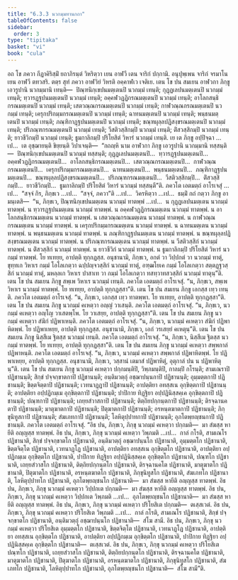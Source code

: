 ```yaml
---
title: "6.3.3 นวกมฺมทานกถา"
tableOfContents: false
sidebar:
  order: 3
type: "tipitaka"
basket: "vi"
book: "cula"
---
```



<DynamicBreadcrumb />

<Division number="323" book="cula">

<Paragraph number="1399" book="cula">
อถ โข ภควา กีฏาคิริสฺมิํ ยถาภิรนฺตํ วิหริตฺวา เยน อาฬวี เตน จาริกํ ปกฺกามิ. อนุปุพฺเพน จาริกํ จรมาโน เยน อาฬวี ตทวสริ. ตตฺร สุทํ ภควา อาฬวิยํ วิหรติ อคฺคาฬเว เจติเย. เตน โข ปน สมเยน อาฬวกา ภิกฺขู เอวรูปานิ นวกมฺมานิ เทนฺติ—  ปิณฺฑนิกฺเขปนมตฺเตนปิ นวกมฺมํ เทนฺติ; กุฏฺฏเลปนมตฺเตนปิ นวกมฺมํ เทนฺติ; ทฺวารฏฺฐปนมตฺเตนปิ นวกมฺมํ เทนฺติ; อคฺคฬวฏฺฏิกรณมตฺเตนปิ นวกมฺมํ เทนฺติ; อาโลกสนฺธิกรณมตฺเตนปิ นวกมฺมํ เทนฺติ; เสตวณฺณกรณมตฺเตนปิ นวกมฺมํ เทนฺติ; กาฬวณฺณกรณมตฺเตนปิ นวกมฺมํ เทนฺติ; เครุกปริกมฺมกรณมตฺเตนปิ นวกมฺมํ เทนฺติ; ฉาทนมตฺเตนปิ นวกมฺมํ เทนฺติ; พนฺธนมตฺเตนปิ นวกมฺมํ เทนฺติ; ภณฺฑิกาฏฺฐปนมตฺเตนปิ นวกมฺมํ เทนฺติ; ขณฺฑผุลฺลปฏิสงฺขรณมตฺเตนปิ นวกมฺมํ เทนฺติ; ปริภณฺฑกรณมตฺเตนปิ นวกมฺมํ เทนฺติ; วีสติวสฺสิกมฺปิ นวกมฺมํ เทนฺติ; ติํสวสฺสิกมฺปิ นวกมฺมํ เทนฺติ; ยาวชีวิกมฺปิ นวกมฺมํ เทนฺติ; ธูมกาลิกมฺปิ ปริโยสิตํ วิหารํ นวกมฺมํ เทนฺติ. เย เต ภิกฺขู อปฺปิจฺฉา …เป…  เต อุชฺฌายนฺติ ขิยฺยนฺติ วิปาเจนฺติ—  “กถญฺหิ นาม อาฬวกา ภิกฺขู เอวรูปานิ นวกมฺมานิ ทสฺสนฺติ—  ปิณฺฑนิกฺเขปนมตฺเตนปิ นวกมฺมํ ทสฺสนฺติ; กุฏฺฏเลปนมตฺเตนปิ…  ทฺวารฏฺฐปนมตฺเตนปิ…  อคฺคฬวฏฺฏิกรณมตฺเตนปิ…  อาโลกสนฺธิกรณมตฺเตนปิ…  เสตวณฺณกรณมตฺเตนปิ…  กาฬวณฺณกรณมตฺเตนปิ…  เครุกปริกมฺมกรณมตฺเตนปิ…  ฉาทนมตฺเตนปิ…  พนฺธนมตฺเตนปิ…  ภณฺฑิกาฏฺฐปนมตฺเตนปิ…  ขณฺฑผุลฺลปฏิสงฺขรณมตฺเตนปิ…  ปริภณฺฑกรณมตฺเตนปิ…  วีสติวสฺสิกมฺปิ…  ติํสวสฺสิกมฺปิ…  ยาวชีวิกมฺปิ…  ธูมกาลิกมฺปิ ปริโยสิตํ วิหารํ นวกมฺมํ ทสฺสนฺตี”ติ. ภควโต เอตมตฺถํ อาโรเจสุํ …เป…  “สจฺจํ กิร, ภิกฺขเว …เป…  “สจฺจํ, ภควา”ติ …เป…  วิครหิตฺวา …เป…  ธมฺมิํ กถํ กตฺวา ภิกฺขู อามนฺเตสิ—  “น, ภิกฺขเว, ปิณฺฑนิกฺเขปนมตฺเตน นวกมฺมํ ทาตพฺพํ …เป…  น กุฏฺฏเลปนมตฺเตน นวกมฺมํ ทาตพฺพํ. น ทฺวารฏฺฐปนมตฺเตน นวกมฺมํ ทาตพฺพํ. น อคฺคฬวฏฺฏิกรณมตฺเตน นวกมฺมํ ทาตพฺพํ. น อาโลกสนฺธิกรณมตฺเตน นวกมฺมํ ทาตพฺพํ. น เสตวณฺณกรณมตฺเตน นวกมฺมํ ทาตพฺพํ. น กาฬวณฺณกรณมตฺเตน นวกมฺมํ ทาตพฺพํ. น เครุกปริกมฺมกรณมตฺเตน นวกมฺมํ ทาตพฺพํ. น ฉาทนมตฺเตน นวกมฺมํ ทาตพฺพํ. น พนฺธนมตฺเตน นวกมฺมํ ทาตพฺพํ. น ภณฺฑิกาฏฺฐปนมตฺเตน นวกมฺมํ ทาตพฺพํ. น ขณฺฑผุลฺลปฏิสงฺขรณมตฺเตน นวกมฺมํ ทาตพฺพํ. น ปริภณฺฑกรณมตฺเตน นวกมฺมํ ทาตพฺพํ. น วีสติวสฺสิกํ นวกมฺมํ ทาตพฺพํ. น ติํสวสฺสิกํ นวกมฺมํ ทาตพฺพํ. น ยาวชีวิกํ นวกมฺมํ ทาตพฺพํ. น ธูมกาลิกมฺปิ ปริโยสิตํ วิหารํ นวกมฺมํ ทาตพฺพํ. โย ทเทยฺย, อาปตฺติ ทุกฺกฏสฺส. อนุชานามิ, ภิกฺขเว, อกตํ วา วิปฺปกตํ วา นวกมฺมํ ทาตุํ, ขุทฺทเก วิหาเร กมฺมํ โอโลเกตฺวา ฉปฺปญฺจวสฺสิกํ นวกมฺมํ ทาตุํ, อฑฺฒโยเค กมฺมํ โอโลเกตฺวา สตฺตฏฺฐวสฺสิกํ นวกมฺมํ ทาตุํ, มหลฺลเก วิหาเร ปาสาเท วา กมฺมํ โอโลเกตฺวา ทสทฺวาทสวสฺสิกํ นวกมฺมํ ทาตุนฺ”ติ.
</Paragraph>

<Paragraph number="1400" book="cula">
เตน โข ปน สมเยน ภิกฺขู สพฺเพ วิหาเร นวกมฺมํ เทนฺติ. ภควโต เอตมตฺถํ อาโรเจสุํ. “น, ภิกฺขเว, สพฺเพ วิหาเร นวกมฺมํ ทาตพฺพํ. โย ทเทยฺย, อาปตฺติ ทุกฺกฏสฺสา”ติ.
</Paragraph>

<Paragraph number="1401" book="cula">
เตน โข ปน สมเยน ภิกฺขู เอกสฺส เทฺว เทนฺติ. ภควโต เอตมตฺถํ อาโรเจสุํ. “น, ภิกฺขเว, เอกสฺส เทฺว ทาตพฺพา. โย ทเทยฺย, อาปตฺติ ทุกฺกฏสฺสา”ติ.
</Paragraph>

<Paragraph number="1402" book="cula">
เตน โข ปน สมเยน ภิกฺขู นวกมฺมํ คเหตฺวา อญฺญํ วาเสนฺติ. ภควโต เอตมตฺถํ อาโรเจสุํ. “น, ภิกฺขเว, นวกมฺมํ คเหตฺวา อญฺโญ วาเสตพฺโพ. โย วาเสยฺย, อาปตฺติ ทุกฺกฏสฺสา”ติ.
</Paragraph>

<Paragraph number="1403" book="cula">
เตน โข ปน สมเยน ภิกฺขู นวกมฺมํ คเหตฺวา สํฆิกํ ปฏิพาเหนฺติ. ภควโต เอตมตฺถํ อาโรเจสุํ. “น, ภิกฺขเว, นวกมฺมํ คเหตฺวา สํฆิกํ ปฏิพาหิตพฺพํ. โย ปฏิพาเหยฺย, อาปตฺติ ทุกฺกฏสฺส. อนุชานามิ, ภิกฺขเว, เอกํ วรเสยฺยํ คเหตุนฺ”ติ.
</Paragraph>

<Paragraph number="1404" book="cula">
เตน โข ปน สมเยน ภิกฺขู นิสฺสีเม ฐิตสฺส นวกมฺมํ เทนฺติ. ภควโต เอตมตฺถํ อาโรเจสุํ. “น, ภิกฺขเว, นิสฺสีเม ฐิตสฺส นวกมฺมํ ทาตพฺพํ. โย ทเทยฺย, อาปตฺติ ทุกฺกฏสฺสา”ติ.
</Paragraph>

<Paragraph number="1405" book="cula">
เตน โข ปน สมเยน ภิกฺขู นวกมฺมํ คเหตฺวา สพฺพกาลํ ปฏิพาหนฺติ. ภควโต เอตมตฺถํ อาโรเจสุํ. “น, ภิกฺขเว, นวกมฺมํ คเหตฺวา สพฺพกาลํ ปฏิพาหิตพฺพํ. โย ปฏิพาเหยฺย, อาปตฺติ ทุกฺกฏสฺส. อนุชานามิ, ภิกฺขเว, วสฺสานํ เตมาสํ ปฏิพาหิตุํ, อุตุกาลํ ปน น ปฏิพาหิตุนฺ”ติ.
</Paragraph>

<Paragraph number="1406" book="cula">
เตน โข ปน สมเยน ภิกฺขู นวกมฺมํ คเหตฺวา ปกฺกมนฺติปิ, วิพฺภมนฺติปิ, กาลมฺปิ กโรนฺติ; สามเณราปิ ปฏิชานนฺติ; สิกฺขํ ปจฺจกฺขาตกาปิ ปฏิชานนฺติ; อนฺติมวตฺถุํ อชฺฌาปนฺนกาปิ ปฏิชานนฺติ; อุมฺมตฺตกาปิ ปฏิชานนฺติ; ขิตฺตจิตฺตาปิ ปฏิชานนฺติ; เวทนาฏฺฏาปิ ปฏิชานนฺติ; อาปตฺติยา อทสฺสเน อุกฺขิตฺตกาปิ ปฏิชานนฺติ; อาปตฺติยา อปฺปฏิกมฺเม อุกฺขิตฺตกาปิ ปฏิชานนฺติ; ปาปิกาย ทิฏฺฐิยา อปฺปฏินิสฺสคฺเค อุกฺขิตฺตกาปิ ปฏิชานนฺติ; ปณฺฑกาปิ ปฏิชานนฺติ; เถยฺยสํวาสกาปิ ปฏิชานนฺติ; ติตฺถิยปกฺกนฺตกาปิ ปฏิชานนฺติ; ติรจฺฉานคตาปิ ปฏิชานนฺติ; มาตุฆาตกาปิ ปฏิชานนฺติ; ปิตุฆาตกาปิ ปฏิชานนฺติ; อรหนฺตฆาตกาปิ ปฏิชานนฺติ; ภิกฺขุนิทูสกาปิ ปฏิชานนฺติ; สํฆเภทกาปิ ปฏิชานนฺติ; โลหิตุปฺปาทกาปิ ปฏิชานนฺติ; อุภโตพฺยญฺชนกาปิ ปฏิชานนฺติ. ภควโต เอตมตฺถํ อาโรเจสุํ.
</Paragraph>

<Paragraph number="1407" book="cula">
“อิธ ปน, ภิกฺขเว, ภิกฺขุ นวกมฺมํ คเหตฺวา ปกฺกมติ—  มา สํฆสฺส หายีติ อญฺญสฺส ทาตพฺพํ.
</Paragraph>

<Paragraph number="1408" book="cula">
อิธ ปน, ภิกฺขเว, ภิกฺขุ นวกมฺมํ คเหตฺวา วิพฺภมติ …เป…  กาลํ กโรติ, สามเณโร ปฏิชานาติ, สิกฺขํ ปจฺจกฺขาตโก ปฏิชานาติ, อนฺติมวตฺถุํ อชฺฌาปนฺนโก ปฏิชานาติ, อุมฺมตฺตโก ปฏิชานาติ, ขิตฺตจิตฺโต ปฏิชานาติ, เวทนาฏฺโฏ ปฏิชานาติ, อาปตฺติยา อทสฺสเน อุกฺขิตฺตโก ปฏิชานาติ, อาปตฺติยา อปฺปฏิกมฺเม อุกฺขิตฺตโก ปฏิชานาติ, ปาปิกาย ทิฏฺฐิยา อปฺปฏินิสฺสคฺเค อุกฺขิตฺตโก ปฏิชานาติ, ปณฺฑโก ปฏิชานาติ, เถยฺยสํวาสโก ปฏิชานาติ, ติตฺถิยปกฺกนฺตโก ปฏิชานาติ, ติรจฺฉานคโต ปฏิชานาติ, มาตุฆาตโก ปฏิชานาติ, ปิตุฆาตโก ปฏิชานาติ, อรหนฺตฆาตโก ปฏิชานาติ, ภิกฺขุนิทูสโก ปฏิชานาติ, สํฆเภทโก ปฏิชานาติ, โลหิตุปฺปาทโก ปฏิชานาติ, อุภโตพฺยญฺชนโก ปฏิชานาติ—  มา สํฆสฺส หายีติ อญฺญสฺส ทาตพฺพํ.
</Paragraph>

<Paragraph number="1409" book="cula">
อิธ ปน, ภิกฺขเว, ภิกฺขุ นวกมฺมํ คเหตฺวา วิปฺปกเต ปกฺกมติ—  มา สํฆสฺส หายีติ อญฺญสฺส ทาตพฺพํ.
</Paragraph>

<Paragraph number="1410" book="cula">
อิธ ปน, ภิกฺขเว, ภิกฺขุ นวกมฺมํ คเหตฺวา วิปฺปกเต วิพฺภมติ …เป…  อุภโตพฺยญฺชนโก ปฏิชานาติ—  มา สํฆสฺส หายีติ อญฺญสฺส ทาตพฺพํ.
</Paragraph>

<Paragraph number="1411" book="cula">
อิธ ปน, ภิกฺขเว, ภิกฺขุ นวกมฺมํ คเหตฺวา ปริโยสิเต ปกฺกมติ—  ตเสฺสเวตํ.
</Paragraph>

<Paragraph number="1412" book="cula">
อิธ ปน, ภิกฺขเว, ภิกฺขุ นวกมฺมํ คเหตฺวา ปริโยสิเต วิพฺภมติ …เป…  กาลํ กโรติ, สามเณโร ปฏิชานาติ, สิกฺขํ ปจฺจกฺขาตโก ปฏิชานาติ, อนฺติมวตฺถุํ อชฺฌาปนฺนโก ปฏิชานาติ—  สํโฆ สามี.
</Paragraph>

<Paragraph number="1413" book="cula">
อิธ ปน, ภิกฺขเว, ภิกฺขุ นวกมฺมํ คเหตฺวา ปริโยสิเต อุมฺมตฺตโก ปฏิชานาติ, ขิตฺตจิตฺโต ปฏิชานาติ, เวทนาฏฺโฏ ปฏิชานาติ, อาปตฺติยา อทสฺสเน อุกฺขิตฺตโก ปฏิชานาติ, อาปตฺติยา อปฺปฏิกมฺเม อุกฺขิตฺตโก ปฏิชานาติ, ปาปิกาย ทิฏฺฐิยา อปฺปฏินิสฺสคฺเค อุกฺขิตฺตโก ปฏิชานาติ—  ตเสฺสเวตํ.
</Paragraph>

<Paragraph number="1414" book="cula">
อิธ ปน, ภิกฺขเว, ภิกฺขุ นวกมฺมํ คเหตฺวา ปริโยสิเต ปณฺฑโก ปฏิชานาติ, เถยฺยสํวาสโก ปฏิชานาติ, ติตฺถิยปกฺกนฺตโก ปฏิชานาติ, ติรจฺฉานคโต ปฏิชานาติ, มาตุฆาตโก ปฏิชานาติ, ปิตุฆาตโก ปฏิชานาติ, อรหนฺตฆาตโก ปฏิชานาติ, ภิกฺขุนิทูสโก ปฏิชานาติ, สํฆเภทโก ปฏิชานาติ, โลหิตุปฺปาทโก ปฏิชานาติ, อุภโตพฺยญฺชนโก ปฏิชานาติ—  สํโฆ สามี”ติ.
</Paragraph>
</Division>